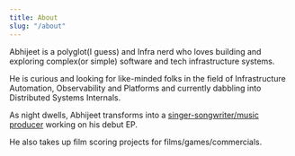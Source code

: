 ```yaml
---
title: About
slug: "/about"
---
```


Abhijeet is a polyglot(I guess) and Infra nerd who loves building and exploring complex(or simple) software and tech infrastructure systems.

He is curious and looking for like-minded folks in the field of Infrastructure Automation, Observability and Platforms and currently dabbling into Distributed Systems Internals.

As night dwells, Abhijeet transforms into a [singer-songwriter/music producer](https://linktr.ee/ahemcholic) working on his debut EP.

He also takes up film scoring projects for films/games/commercials.

